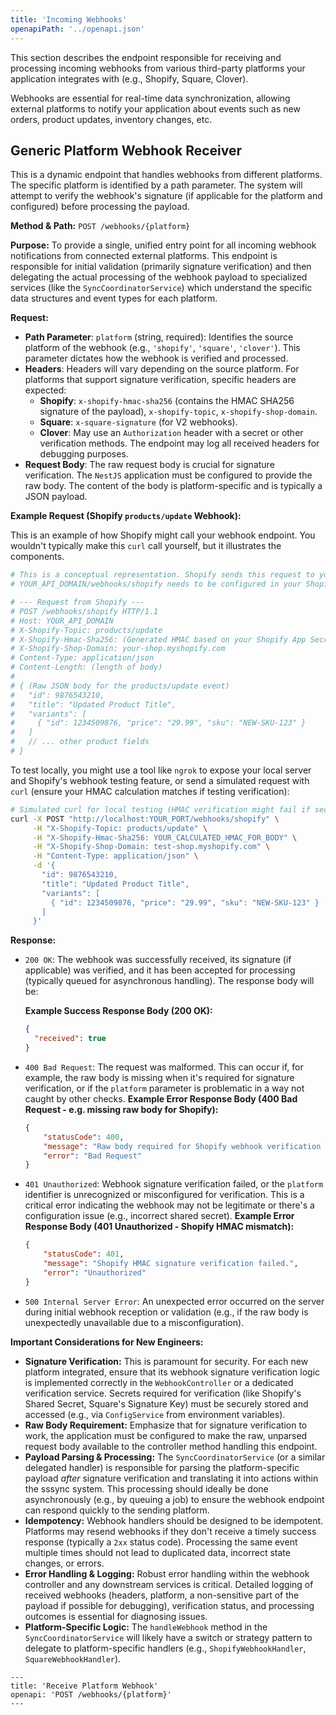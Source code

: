 ```yaml
---
title: 'Incoming Webhooks'
openapiPath: '../openapi.json'
---
```


This section describes the endpoint responsible for receiving and processing incoming webhooks from various third-party platforms your application integrates with (e.g., Shopify, Square, Clover).

Webhooks are essential for real-time data synchronization, allowing external platforms to notify your application about events such as new orders, product updates, inventory changes, etc.

## Generic Platform Webhook Receiver

This is a dynamic endpoint that handles webhooks from different platforms. The specific platform is identified by a path parameter. The system will attempt to verify the webhook's signature (if applicable for the platform and configured) before processing the payload.

**Method & Path:** `POST /webhooks/{platform}`

**Purpose:**
To provide a single, unified entry point for all incoming webhook notifications from connected external platforms. This endpoint is responsible for initial validation (primarily signature verification) and then delegating the actual processing of the webhook payload to specialized services (like the `SyncCoordinatorService`) which understand the specific data structures and event types for each platform.

**Request:**
*   **Path Parameter**: `platform` (string, required): Identifies the source platform of the webhook (e.g., `'shopify'`, `'square'`, `'clover'`). This parameter dictates how the webhook is verified and processed.
*   **Headers**: Headers will vary depending on the source platform. For platforms that support signature verification, specific headers are expected:
    - **Shopify**: `x-shopify-hmac-sha256` (contains the HMAC SHA256 signature of the payload), `x-shopify-topic`, `x-shopify-shop-domain`.
    - **Square**: `x-square-signature` (for V2 webhooks).
    - **Clover**: May use an `Authorization` header with a secret or other verification methods.
    The endpoint may log all received headers for debugging purposes.
*   **Request Body**: The raw request body is crucial for signature verification. The `NestJS` application must be configured to provide the raw body. The content of the body is platform-specific and is typically a JSON payload.

**Example Request (Shopify `products/update` Webhook):**

This is an example of how Shopify might call your webhook endpoint. You wouldn't typically make this `curl` call yourself, but it illustrates the components.

```bash
# This is a conceptual representation. Shopify sends this request to your server.
# YOUR_API_DOMAIN/webhooks/shopify needs to be configured in your Shopify App settings.

# --- Request from Shopify --- 
# POST /webhooks/shopify HTTP/1.1
# Host: YOUR_API_DOMAIN
# X-Shopify-Topic: products/update
# X-Shopify-Hmac-Sha256: (Generated HMAC based on your Shopify App Secret and the request body)
# X-Shopify-Shop-Domain: your-shop.myshopify.com
# Content-Type: application/json
# Content-Length: (length of body)
# 
# { (Raw JSON body for the products/update event) 
#   "id": 9876543210,
#   "title": "Updated Product Title",
#   "variants": [
#     { "id": 1234509876, "price": "29.99", "sku": "NEW-SKU-123" }
#   ]
#   // ... other product fields
# }
```

To test locally, you might use a tool like `ngrok` to expose your local server and Shopify's webhook testing feature, or send a simulated request with `curl` (ensure your HMAC calculation matches if testing verification):

```bash
# Simulated curl for local testing (HMAC verification might fail if secret mismatch or body changes)
curl -X POST "http://localhost:YOUR_PORT/webhooks/shopify" \
     -H "X-Shopify-Topic: products/update" \
     -H "X-Shopify-Hmac-Sha256: YOUR_CALCULATED_HMAC_FOR_BODY" \
     -H "X-Shopify-Shop-Domain: test-shop.myshopify.com" \
     -H "Content-Type: application/json" \
     -d '{ 
       "id": 9876543210,
       "title": "Updated Product Title",
       "variants": [
         { "id": 1234509876, "price": "29.99", "sku": "NEW-SKU-123" }
       ]
     }'
```

**Response:**
- `200 OK`: The webhook was successfully received, its signature (if applicable) was verified, and it has been accepted for processing (typically queued for asynchronous handling).
  The response body will be:

  **Example Success Response Body (200 OK):**
  ```json
  {
    "received": true
  }
  ```
- `400 Bad Request`: The request was malformed. This can occur if, for example, the raw body is missing when it's required for signature verification, or if the `platform` parameter is problematic in a way not caught by other checks.
    **Example Error Response Body (400 Bad Request - e.g. missing raw body for Shopify):**
    ```json
    {
        "statusCode": 400,
        "message": "Raw body required for Shopify webhook verification but not found.",
        "error": "Bad Request"
    }
    ```

- `401 Unauthorized`: Webhook signature verification failed, or the `platform` identifier is unrecognized or misconfigured for verification. This is a critical error indicating the webhook may not be legitimate or there's a configuration issue (e.g., incorrect shared secret).
    **Example Error Response Body (401 Unauthorized - Shopify HMAC mismatch):**
    ```json
    {
        "statusCode": 401,
        "message": "Shopify HMAC signature verification failed.",
        "error": "Unauthorized"
    }
    ```

- `500 Internal Server Error`: An unexpected error occurred on the server during initial webhook reception or validation (e.g., if the raw body is unexpectedly unavailable due to a misconfiguration).

**Important Considerations for New Engineers:**

*   **Signature Verification:** This is paramount for security. For each new platform integrated, ensure that its webhook signature verification logic is implemented correctly in the `WebhookController` or a dedicated verification service. Secrets required for verification (like Shopify's Shared Secret, Square's Signature Key) must be securely stored and accessed (e.g., via `ConfigService` from environment variables).
*   **Raw Body Requirement:** Emphasize that for signature verification to work, the application must be configured to make the raw, unparsed request body available to the controller method handling this endpoint.
*   **Payload Parsing & Processing:** The `SyncCoordinatorService` (or a similar delegated handler) is responsible for parsing the platform-specific payload *after* signature verification and translating it into actions within the sssync system. This processing should ideally be done asynchronously (e.g., by queuing a job) to ensure the webhook endpoint can respond quickly to the sending platform.
*   **Idempotency:** Webhook handlers should be designed to be idempotent. Platforms may resend webhooks if they don't receive a timely success response (typically a `2xx` status code). Processing the same event multiple times should not lead to duplicated data, incorrect state changes, or errors.
*   **Error Handling & Logging:** Robust error handling within the webhook controller and any downstream services is critical. Detailed logging of received webhooks (headers, platform, a non-sensitive part of the payload if possible for debugging), verification status, and processing outcomes is essential for diagnosing issues.
*   **Platform-Specific Logic:** The `handleWebhook` method in the `SyncCoordinatorService` will likely have a switch or strategy pattern to delegate to platform-specific handlers (e.g., `ShopifyWebhookHandler`, `SquareWebhookHandler`).

```mdx
---
title: 'Receive Platform Webhook'
openapi: 'POST /webhooks/{platform}'
---
``` 